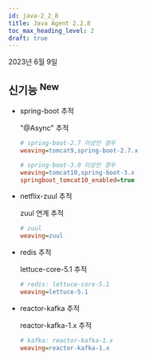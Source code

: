 ```yaml
---
id: java-2_2_8
title: Java Agent 2.2.8
toc_max_heading_level: 2
draft: true
---
```


2023년 6월 9일

## 신기능 <sup><Status>New</Status></sup>

- spring-boot 추적
  
  "@Async" 추적
        
  ```ini title='whatap.conf'
  # spring-boot-2.7 이상인 경우
  weaving=tomcat9,spring-boot-2.7.x
  
  # spring-boot-3.0 이상인 경우
  weaving=tomcat10,spring-boot-3.x
  springboot_tomcat10_enabled=true
  ```
        
- netflix-zuul 추적
  
  zuul 연계 추적
        
  ```ini title='whatap.conf'
  # zuul
  weaving=zuul
  ```
        
- redis 추적
  
  lettuce-core-5.1 추적
        
  ```ini title='whatap.conf'
  # redis: lettuce-core-5.1
  weaving=lettuce-5.1
  ```
        
- reactor-kafka 추적
  
  reactor-kafka-1.x 추적

  ```ini title='whatap.conf'
  # kafka: reactor-kafka-1.x
  weaving=reactor-kafka-1.x
  ```